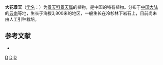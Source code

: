 {{Speciesbox 
| taxon = Sedum magniflorum
| authority = [[傅坤俊|K. T. Fu]]
}}

'''大花景天'''（[[学名|学名]]：{{lang|la|''Sedum magniflorum''}}）为[[景天科|景天科]][[景天属|景天属]]的植物，是中国的特有植物。分布于[[中国大陆|中国大陆]]的[[云南|云南]]等地，生长于海拔3,800米的地区，一般生长在冷杉林下岩石上，目前尚未由人工引种栽培。

== 参考文献 ==
{{refbegin}}
* {{cite web| url =http://www.bioinfo.cn/db05/KmzwSpecies.php?action=view&id=6344| title =大花景天| work =中国高等植物数据库全库| publisher =中国科学院微生物研究所| author =昆明植物研究所| accessdate =2009-02-25| deadurl =yes| archiveurl =https://web.archive.org/web/20160305005609/http://www.bioinfo.cn/db05/KmzwSpecies.php?action=view&id=6344| archivedate =2016-03-05}}
{{refend}}
{{Taxonbar|from=Q10937503}}

{{DEFAULTSORT:Sedum magniflorum}}
[[Category:景天属|D]]
[[Category:中國特有植物|D]]
[[Category:云南植物|D]]